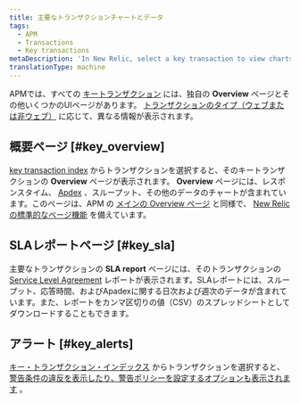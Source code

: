 ```yaml
---
title: 主要なトランザクションチャートとデータ
tags:
  - APM
  - Transactions
  - Key transactions
metaDescription: 'In New Relic, select a key transaction to view charts for response time, Apdex, and throughput, and other data details.'
translationType: machine
---
```


APMでは、すべての [キートランザクション](/docs/apm/transactions/key-transactions/key-transactions-tracking-important-transactions-or-events) には、独自の **Overview** ページとその他いくつかのUIページがあります。 [トランザクションのタイプ（ウェブまたは非ウェブ）](/docs/apm/transactions/intro-transactions/transactions-new-relic-apm) に応じて、異なる情報が表示されます。

## 概要ページ [#key_overview]

[key transaction index](/docs/apm/transactions/key-transactions/key-transactions-tracking-important-transactions-or-events#find) からトランザクションを選択すると、そのキートランザクションの **Overview** ページが表示されます。 **Overview** ページには、レスポンスタイム、 [Apdex](/docs/apm/new-relic-apm/apdex/apdex-measuring-user-satisfaction) 、スループット、その他のデータのチャートが含まれています。このページは、APM の [メインの Overview ページ](/docs/apm/applications-menu/monitoring/apm-overview-page) と同様で、 [New Relic の標準的なページ機能](/docs/data-analysis/user-interface-functions/view-your-data/standard-page-functions) を備えています。

## SLAレポートページ [#key_sla]

主要なトランザクションの **SLA report** ページには、そのトランザクションの [Service Level Agreement](/docs/apm/reports/service-level-agreements/apm-sla-reports-dashboard) レポートが表示されます。SLAレポートには、スループット、応答時間、およびApadexに関する日次および週次のデータが含まれています。また、レポートをカンマ区切りの値（CSV）のスプレッドシートとしてダウンロードすることもできます。

## アラート [#key_alerts]

[キー・トランザクション・インデックス](/docs/apm/transactions/key-transactions/key-transactions-tracking-important-transactions-or-events#find) からトランザクションを選択すると、 [警告条件の違反を表示したり、警告ポリシーを設定するオプションも表示されます](/docs/apm/transactions/key-transactions/view-key-transactions-alert-information) 。
